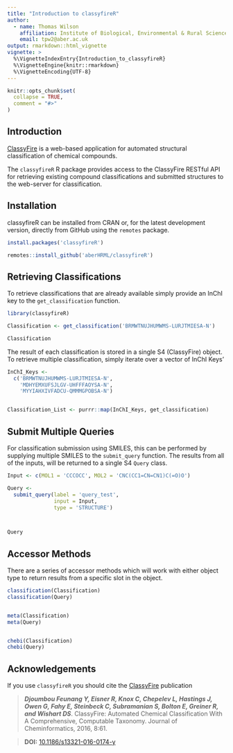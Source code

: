 ```yaml
---
title: "Introduction to classyfireR"
author:
  - name: Thomas Wilson
    affiliation: Institute of Biological, Environmental & Rural Sciences (IBERS), Aberystwyth University, UK
    email: tpw2@aber.ac.uk
output: rmarkdown::html_vignette
vignette: >
  %\VignetteIndexEntry{Introduction_to_classyfireR}
  %\VignetteEngine{knitr::rmarkdown}
  %\VignetteEncoding{UTF-8}
---
```


```r
knitr::opts_chunk$set(
  collapse = TRUE,
  comment = "#>"
)
```


## Introduction

[ClassyFire](http://classyfire.wishartlab.com/) is a web-based application for automated structural classification of chemical compounds. 

The `classyfireR` R package provides access to the ClassyFire RESTful API for retrieving existing compound classifications and submitted structures to the web-server for classification. 

## Installation

classyfireR can be installed from CRAN or, for the latest development version, directly from GitHub using the `remotes` package.

```r
install.packages('classyfireR')

remotes::install_github('aberHRML/classyfireR')
```


## Retrieving Classifications

To retrieve classifications that are already available simply provide an InChI key to the `get_classification` function. 


```r
library(classyfireR)

Classification <- get_classification('BRMWTNUJHUMWMS-LURJTMIESA-N')

Classification

```

The result of each classification is stored in a single S4 (ClassyFire) object. To retrieve multiple classification, simply iterate over a vector of InChI Keys'

```r
InChI_Keys <-
  c('BRMWTNUJHUMWMS-LURJTMIESA-N',
    'MDHYEMXUFSJLGV-UHFFFAOYSA-N',
    'MYYIAHXIVFADCU-QMMMGPOBSA-N')


Classification_List <- purrr::map(InChI_Keys, get_classification)

```


## Submit Multiple Queries

For classification submission using SMILES, this can be performed by supplying multiple SMILES to the `submit_query` function. The results from all of the inputs, will be returned to a single S4 `Query` class. 

```r
Input <- c(MOL1 = 'CCCOCC', MOL2 = 'CNC(CC1=CN=CN1)C(=O)O')

Query <-
  submit_query(label = 'query_test',
               input = Input,
               type = 'STRUCTURE')



Query

```

## Accessor Methods

There are a series of accessor methods which will work with either object type to return results from a specific slot in the object. 

```r

classification(Classification)
classification(Query)


meta(Classification)
meta(Query)


chebi(Classification)
chebi(Query)

```

## Acknowledgements

If you use `classyfireR` you should cite the [ClassyFire](https://jcheminf.springeropen.com/articles/10.1186/s13321-016-0174-y) publication

> ___Djoumbou Feunang Y, Eisner R, Knox C, Chepelev L, Hastings J, Owen G, Fahy E, Steinbeck C, Subramanian S, Bolton E, Greiner R, and Wishart DS___. ClassyFire: Automated Chemical Classification With A Comprehensive, Computable Taxonomy. Journal of Cheminformatics, 2016, 8:61.

> __DOI:__ [10.1186/s13321-016-0174-y](https://jcheminf.springeropen.com/articles/10.1186/s13321-016-0174-y)

